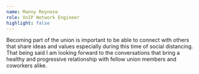 ```yaml
---
name: Manny Reynoso
role: VoIP Network Engineer
highlight: false
---
```

Becoming part of the union is important to be able to connect with others that share ideas and values especially during this time of social distancing. That being said I am looking forward to the conversations that bring a healthy and progressive relationship with fellow union members and coworkers alike. 
